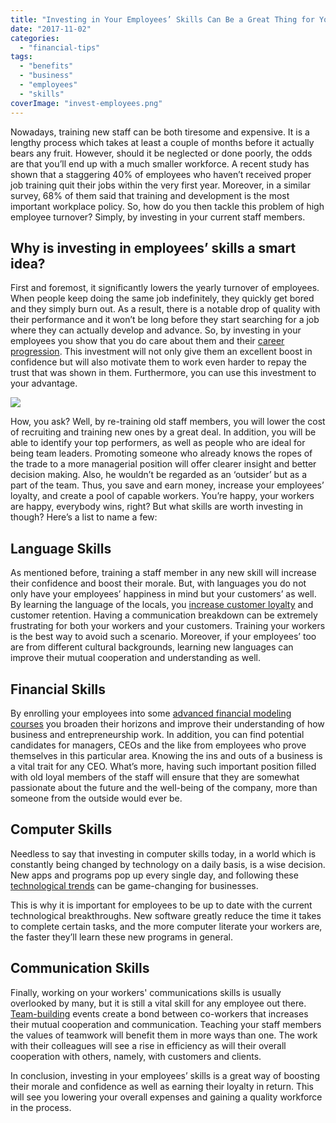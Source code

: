 ```yaml
---
title: "Investing in Your Employees’ Skills Can Be a Great Thing for Your Business"
date: "2017-11-02"
categories: 
  - "financial-tips"
tags: 
  - "benefits"
  - "business"
  - "employees"
  - "skills"
coverImage: "invest-employees.png"
---
```


Nowadays, training new staff can be both tiresome and expensive. It is a lengthy process which takes at least a couple of months before it actually bears any fruit. However, should it be neglected or done poorly, the odds are that you’ll end up with a much smaller workforce. A recent study has shown that a staggering 40% of employees who haven’t received proper job training quit their jobs within the very first year. Moreover, in a similar survey, 68% of them said that training and development is the most important workplace policy. So, how do you then tackle this problem of high employee turnover? Simply, by investing in your current staff members.

## Why is investing in employees’ skills a smart idea?

First and foremost, it significantly lowers the yearly turnover of employees. When people keep doing the same job indefinitely, they quickly get bored and they simply burn out. As a result, there is a notable drop of quality with their performance and it won’t be long before they start searching for a job where they can actually develop and advance. So, by investing in your employees you show that you do care about them and their [career progression](https://www.forbes.com/sites/julesschroeder/2016/10/24/7-ways-to-know-youre-on-the-right-career-path/#5d02de1b7069). This investment will not only give them an excellent boost in confidence but will also motivate them to work even harder to repay the trust that was shown in them. Furthermore, you can use this investment to your advantage.

![](images/pexels-photo-416405.jpeg)

How, you ask? Well, by re-training old staff members, you will lower the cost of recruiting and training new ones by a great deal. In addition, you will be able to identify your top performers, as well as people who are ideal for being team leaders. Promoting someone who already knows the ropes of the trade to a more managerial position will offer clearer insight and better decision making. Also, he wouldn’t be regarded as an ‘outsider’ but as a part of the team. Thus, you save and earn money, increase your employees’ loyalty, and create a pool of capable workers. You’re happy, your workers are happy, everybody wins, right? But what skills are worth investing in though? Here’s a list to name a few:

## Language Skills

As mentioned before, training a staff member in any new skill will increase their confidence and boost their morale. But, with languages you do not only have your employees’ happiness in mind but your customers’ as well. By learning the language of the locals, you [increase customer loyalty](https://www.entrepreneur.com/article/284973) and customer retention. Having a communication breakdown can be extremely frustrating for both your workers and your customers. Training your workers is the best way to avoid such a scenario. Moreover, if your employees’ too are from different cultural backgrounds, learning new languages can improve their mutual cooperation and understanding as well.

## Financial Skills

By enrolling your employees into some [advanced financial modeling courses](http://vectorfinancialmodelling.com/courses.aspx) you broaden their horizons and improve their understanding of how business and entrepreneurship work. In addition, you can find potential candidates for managers, CEOs and the like from employees who prove themselves in this particular area. Knowing the ins and outs of a business is a vital trait for any CEO. What’s more, having such important position filled with old loyal members of the staff will ensure that they are somewhat passionate about the future and the well-being of the company, more than someone from the outside would ever be.

## Computer Skills

Needless to say that investing in computer skills today, in a world which is constantly being changed by technology on a daily basis, is a wise decision. New apps and programs pop up every single day, and following these [technological trends](http://www.bbc.com/news/business-38517517) can be game-changing for businesses.

This is why it is important for employees to be up to date with the current technological breakthroughs. New software greatly reduce the time it takes to complete certain tasks, and the more computer literate your workers are, the faster they’ll learn these new programs in general.

## Communication Skills

Finally, working on your workers' communications skills is usually overlooked by many, but it is still a vital skill for any employee out there. [Team-building](http://smallbusiness.chron.com/benefits-team-building-1979.html) events create a bond between co-workers that increases their mutual cooperation and communication. Teaching your staff members the values of teamwork will benefit them in more ways than one. The work with their colleagues will see a rise in efficiency as will their overall cooperation with others, namely, with customers and clients.

In conclusion, investing in your employees’ skills is a great way of boosting their morale and confidence as well as earning their loyalty in return. This will see you lowering your overall expenses and gaining a quality workforce in the process.
